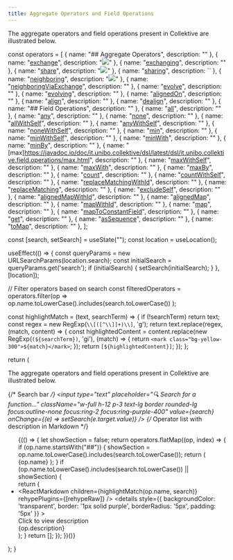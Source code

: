 ```yaml
---
title: Aggregate Operators and Field Operations
---
```



The aggregate operators and field operations present in Collektive are illustrated below.

const operators = [
{ name: "## Aggregate Operators", description: "" }, 
{ name: "[exchange](https://javadoc.io/doc/it.unibo.collektive/dsl/latest/dsl/it.unibo.collektive.aggregate.api/-aggregate/exchange.html)", description: "![](/img/exchange.svg)" },
{ name: "[exchanging](https://javadoc.io/doc/it.unibo.collektive/dsl/latest/dsl/it.unibo.collektive.aggregate.api/-aggregate/exchanging.html)", description: "" },
{ name: "[share](https://javadoc.io/doc/it.unibo.collektive/dsl/latest/dsl/it.unibo.collektive.aggregate.api.operators/share.html)", description: "![](/img/share.svg)" },
{ name: "[sharing](https://javadoc.io/doc/it.unibo.collektive/dsl/latest/dsl/it.unibo.collektive.aggregate.api.operators/sharing.html)", description: `` },
{ name: "[neighboring](https://javadoc.io/doc/it.unibo.collektive/dsl/latest/dsl/it.unibo.collektive.aggregate.api/-aggregate/neighboring.html)", description: "![](/img/nbr.svg)" },
{ name: "[neighboringViaExchange](https://javadoc.io/doc/it.unibo.collektive/dsl/latest/dsl/it.unibo.collektive.aggregate.api.operators/neighboring-via-exchange.html)", description: "" },
{ name: "[evolve](https://javadoc.io/doc/it.unibo.collektive/dsl/latest/dsl/it.unibo.collektive.aggregate.api/-aggregate/evolve.html)", description: "" },
{ name: "[evolving](https://javadoc.io/doc/it.unibo.collektive/dsl/latest/dsl/it.unibo.collektive.aggregate.api/-aggregate/evolving.html)", description: "" },
{ name: "[alignedOn](https://javadoc.io/doc/it.unibo.collektive/dsl/latest/dsl/it.unibo.collektive.aggregate.api/-aggregate/aligned-on.html)", description: "" },
{ name: "[align](https://javadoc.io/doc/it.unibo.collektive/dsl/latest/dsl/it.unibo.collektive.aggregate.api/-aggregate/align.html)", description: "" },
{ name: "[dealign](https://javadoc.io/doc/it.unibo.collektive/dsl/latest/dsl/it.unibo.collektive.aggregate.api/-aggregate/dealign.html)", description: "" },
{ name: "## Field Operations", description: "" }, 
{ name: "[all](https://javadoc.io/doc/it.unibo.collektive/dsl/latest/dsl/it.unibo.collektive.field.operations/all.html)", description: "" },
{ name: "[any](https://javadoc.io/doc/it.unibo.collektive/dsl/latest/dsl/it.unibo.collektive.field.operations/any.html)", description: "" },
{ name: "[none](https://javadoc.io/doc/it.unibo.collektive/dsl/latest/dsl/it.unibo.collektive.field.operations/none.html)", description: "" },
{ name: "[allWithSelf](https://javadoc.io/doc/it.unibo.collektive/dsl/latest/dsl/it.unibo.collektive.field.operations/all-with-self.html)", description: "" },
{ name: "[anyWithSelf](https://javadoc.io/doc/it.unibo.collektive/dsl/latest/dsl/it.unibo.collektive.field.operations/any-with-self.html)", description: "" },
{ name: "[noneWithSelf](https://javadoc.io/doc/it.unibo.collektive/dsl/latest/dsl/it.unibo.collektive.field.operations/none-with-self.html)", description: "" },
{ name: "[min](https://javadoc.io/doc/it.unibo.collektive/dsl/latest/dsl/it.unibo.collektive.field.operations/min.html)", description: "" },
{ name: "[minWithSelf](https://javadoc.io/doc/it.unibo.collektive/dsl/latest/dsl/it.unibo.collektive.field.operations/min-with-self.html)", description: "" },
{ name: "[minWith](https://javadoc.io/doc/it.unibo.collektive/dsl/latest/dsl/it.unibo.collektive.field.operations/min-with.html)", description: "" },
{ name: "[minBy](https://javadoc.io/doc/it.unibo.collektive/dsl/latest/dsl/it.unibo.collektive.field.operations/min-by.html)", description: "" },
{ name: "[max]https://javadoc.io/doc/it.unibo.collektive/dsl/latest/dsl/it.unibo.collektive.field.operations/max.html", description: "" },
{ name: "[maxWithSelf](https://javadoc.io/doc/it.unibo.collektive/dsl/latest/dsl/it.unibo.collektive.field.operations/max-with-self.html)", description: "" },
{ name: "[maxWith](https://javadoc.io/doc/it.unibo.collektive/dsl/latest/dsl/it.unibo.collektive.field.operations/max-with.html)", description: "" },
{ name: "[maxBy](https://javadoc.io/doc/it.unibo.collektive/dsl/latest/dsl/it.unibo.collektive.field.operations/max-by.html)", description: "" },
{ name: "[count](https://javadoc.io/doc/it.unibo.collektive/dsl/latest/dsl/it.unibo.collektive.field.operations/count.html)", description: "" },
{ name: "[countWithSelf](https://javadoc.io/doc/it.unibo.collektive/dsl/latest/dsl/it.unibo.collektive.field.operations/count-with-self.html)", description: "" },
{ name: "[replaceMatchingWithId](https://javadoc.io/doc/it.unibo.collektive/dsl/latest/dsl/it.unibo.collektive.field.operations/replace-matching-with-id.html)", description: "" },
{ name: "[replaceMatching](https://javadoc.io/doc/it.unibo.collektive/dsl/latest/dsl/it.unibo.collektive.field.operations/replace-matching.html)", description: "" },
{ name: "[excludeSelf](https://javadoc.io/doc/it.unibo.collektive/dsl/latest/dsl/it.unibo.collektive.field/-field/exclude-self.html)", description: "" },
{ name: "[alignedMapWithId](https://javadoc.io/doc/it.unibo.collektive/dsl/latest/dsl/it.unibo.collektive.field/-field/aligned-map-with-id.html)", description: "" },
{ name: "[alignedMap](https://javadoc.io/doc/it.unibo.collektive/dsl/latest/dsl/it.unibo.collektive.field/-field/aligned-map.html)", description: "" },
{ name: "[mapWithId](https://javadoc.io/doc/it.unibo.collektive/dsl/latest/dsl/it.unibo.collektive.field/-field/map-with-id.html)", description: "" },
{ name: "[map](https://javadoc.io/doc/it.unibo.collektive/dsl/latest/dsl/it.unibo.collektive.field/-field/map.html)", description: "" },
{ name: "[mapToConstantField](https://javadoc.io/doc/it.unibo.collektive/dsl/latest/dsl/it.unibo.collektive.field/-field/map-to-constant-field.html)", description: "" },
{ name: "[get](https://javadoc.io/doc/it.unibo.collektive/dsl/latest/dsl/it.unibo.collektive.field/-field/get.html)", description: "" },
{ name: "[asSequence](https://javadoc.io/doc/it.unibo.collektive/dsl/latest/dsl/it.unibo.collektive.field/-field/as-sequence.html)", description: "" },
{ name: "[toMap](https://javadoc.io/doc/it.unibo.collektive/dsl/latest/dsl/it.unibo.collektive.field/-field/to-map.html)", description: "" },
];

const [search, setSearch] = useState("");
const location = useLocation();

useEffect(() => {
    const queryParams = new URLSearchParams(location.search);
    const initialSearch = queryParams.get('search');
    if (initialSearch) {
        setSearch(initialSearch);
    }
}, [location]);

// Filter operators based on search
const filteredOperators = operators.filter(op =>
    op.name.toLowerCase().includes(search.toLowerCase())
);

const highlightMatch = (text, searchTerm) => {
    if (!searchTerm) return text; 
    const regex = new RegExp(`\\[([^\\]]+)\\]`, 'g');
    return text.replace(regex, (match, content) => {
        const highlightedContent = content.replace(new RegExp(`(${searchTerm})`, 'gi'), (match) => {
            return `<mark class="bg-yellow-300">${match}</mark>`;
        });
        return `[${highlightedContent}]`; 
    });
};

return (
    <div>
        <p>
        The aggregate operators and field operations present in Collektive are illustrated below.
        </p>
        {/* Search bar */}
        <input
            type="text"
            placeholder="🔍 Search for a function..."
            className="w-full h-12 p-3 text-lg border rounded-lg focus:outline-none focus:ring-2 focus:ring-purple-400"
            value={search}
            onChange={(e) => setSearch(e.target.value)}
        />
        {/* Operator list with description in Markdown */}
        <ul>
        {(() => {
            let showSection = false; 
            return operators.flatMap((op, index) => {
            if (op.name.startsWith("##")) {
                showSection = op.name.toLowerCase().includes(search.toLowerCase());
                return (
                    <ReactMarkdown>
                        {op.name}
                    </ReactMarkdown>
                );
            }
            if (op.name.toLowerCase().includes(search.toLowerCase()) || showSection) {   
                return (
                <li key={op.name}>
                    <ReactMarkdown 
                        children={highlightMatch(op.name, search)} 
                        rehypePlugins={[rehypeRaw]}
                    />
                    <details 
                        style={{ backgroundColor: 'transparent', border: '1px solid purple', borderRadius: '5px', padding: '5px' }}
                    >
                    <summary>Click to view description</summary>
                    <ReactMarkdown>
                        {op.description}
                    </ReactMarkdown>
                    </details>
                </li>
                );
            }
            return []; 
            });
        })()}
        </ul>
    </div>
);
}

